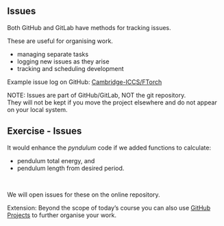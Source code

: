 <!----------------------------------------------------------------------------------->

## Issues {.smaller}

Both GitHub and GitLab have methods for tracking issues.

These are useful for organising work.

- managing separate tasks
- logging new issues as they arise
- tracking and scheduling development

Example issue log on GitHub: [Cambridge-ICCS/FTorch](https://github.com/Cambridge-ICCS/FTorch/issues)\

::: {.aside}
NOTE: Issues are part of GitHub/GitLab, NOT the git repository.\
They will not be kept if you move the project elsewhere and do not appear on your
local system.
:::

<!----------------------------------------------------------------------------------->

## Exercise - Issues {.smaller}

It would enhance the _pyndulum_ code if we added functions to calculate:

- pendulum total energy, and
- pendulum length from desired period.

\

We will open issues for these on the online repository.

::: {.aside}
Extension: Beyond the scope of today's course you can also use
[GitHub Projects](https://docs.github.com/en/issues/planning-and-tracking-with-projects)
to further organise your work.
:::

<!----------------------------------------------------------------------------------->
